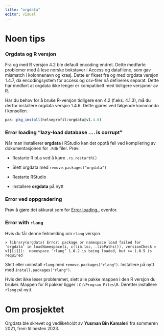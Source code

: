 ```yaml
---
title: "orgdata"
editor: visual
---
```


# Noen tips

### **Orgdata og R versjon**

Fra og med R versjon 4.2 ble default encoding endret. Dette medførte problemer med å lese norske bokstaver i Access og datafilene, som gav mismatch i kolonnenavn og krasj. Dette er fikset fra og med orgdata versjon 1.4.7, da encodingsystem for access og csv-filer nå defineres separat. Dette har medført at orgdata ikke lenger er kompatibelt med tidligere versjoner av R.

Har du behov for å bruke R-versjon tidligere enn 4.2 (f.eks. 4.1.3), må du derfor installere orgdata versjon 1.4.6. Dette gjøres ved følgende kommando i konsollen.

```r
pak::pkg_install(helseprofil/orgdata@v1.4.6) 
```

### **Error loading “lazy-load database …. is corrupt”**

Når man installerer **orgdata** i RStudio kan det opptå feil ved kompilering av dokumentasjonen for `.Rdb` filer. Prøv:

-   Restarte R bl.a ved å kjøre `.rs.restartR()`

-   Slett orgdata med `remove.packages("orgdata")`

-   Restarte RStudio

-   Installere **orgdata** på nytt

### **Error ved oppgradering**

Prøv å gjøre det akkurat som for [Error loading..](https://helseprofil.github.io/manual/orgdata-pakke.html#inst-error) ovenfor.

### **Error with `rlang`**

Hvis du får denne feilmelding om `rlang` versjon

```         
> library(orgdata) Error: package or namespace load failed for ‘orgdata’ in loadNamespace(i, c(lib.loc, .libPaths()), versionCheck = vI[[i]]):  namespace ‘rlang’ 1.0.2 is being loaded, but >= 1.0.5 is required 
```

Slett eller uninstall `rlang` med `remove.packages("rlang")`. Installere på nytt med `install.packages("rlang")`.

Hvis det ikke løser problemmet, slett alle pakke mappen i den R versjon du bruker. Mappen for R pakker ligger i `C:\Program Files\R`. Deretter installere `rlang` på nytt.

# Om prosjektet

Orgdata ble skrevet og vedlikeholdt av **Yusman Bin Kamaleri** fra sommeren 2021, frem til høsten 2023.
